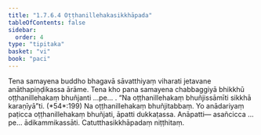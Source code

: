 ```yaml
---
title: "1.7.6.4 Oṭṭhanillehakasikkhāpada"
tableOfContents: false
sidebar:
  order: 4
type: "tipitaka"
basket: "vi"
book: "paci"
---
```



<DynamicBreadcrumb />

<Division number="630" book="paci" e="ch" v="2" p="260">

<Paragraph number="1955" book="paci">
Tena samayena buddho bhagavā sāvatthiyaṃ viharati jetavane anāthapiṇḍikassa ārāme. Tena kho pana samayena chabbaggiyā bhikkhū oṭṭhanillehakaṃ bhuñjanti …pe… .
</Paragraph>

<Paragraph number="1956" book="paci">
<Emphasis>“Na oṭṭhanillehakaṃ bhuñjissāmīti sikkhā karaṇīyā”</Emphasis>ti. (*54*:<Emphasis>199</Emphasis>)
</Paragraph>

<Paragraph number="1957" book="paci">
Na oṭṭhanillehakaṃ bhuñjitabbaṃ. Yo anādariyaṃ paṭicca oṭṭhanillehakaṃ bhuñjati, āpatti dukkaṭassa.
</Paragraph>

<Paragraph number="1958" book="paci">
Anāpatti— asañcicca …pe… ādikammikassāti.

</Paragraph>
</Division>

<Paragraph number="1959" type="center" book="paci">
Catutthasikkhāpadaṃ niṭṭhitaṃ.
</Paragraph>